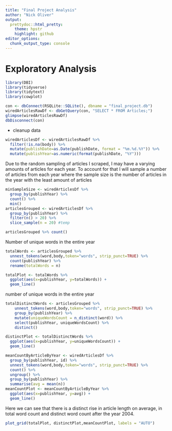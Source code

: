 ```yaml
---
title: "Final Project Analysis"
author: "Nick Oliver"
output:
  prettydoc::html_pretty:
    theme: hpstr
    highlight: github
editor_options: 
  chunk_output_type: console
---
```


# Exploratory Analysis

```r
library(DBI)
library(tidyverse)
library(tidytext)
library(cowplot)
```

```r
con <- dbConnect(RSQLite::SQLite(), dbname = "final_project.db")
wiredArticlesRawDf <- dbGetQuery(con, "SELECT * FROM Articles;")
glimpse(wiredArticlesRawDf)
dbDisconnect(con)
```


- cleanup data

```r
wiredArticlesDf <- wiredArticlesRawDf %>% 
  filter(!is.na(body)) %>%
  mutate(publishDate=as.Date(publishDate, format = "%m.%d.%Y")) %>%
  mutate(publishYear=as.numeric(format(publishDate, "%Y")))
```

Due to the random sampling of articles I scraped, I may have a varying amounts of articles for each year. To account for that I will sample a number of articles from each year where the sample size is the number of articles in the year with the least amount of articles
```r
minSampleSize <- wiredArticlesDf %>% 
  group_by(publishYear) %>%
  count() %>%
  min()
articlesGrouped <- wiredArticlesDf %>% 
  group_by(publishYear) %>% 
  filter(n() > 20) %>%
  slice_sample(n = 20) #temp

articlesGrouped %>% count()
```

Number of unique words in the entire year

```r
totalWords <- articlesGrouped %>% 
  unnest_tokens(word,body,token="words", strip_punct=TRUE) %>%
  count(publishYear) %>%
  rename(totalWords = n)

totalPlot <- totalWords %>%
  ggplot(aes(x=publishYear, y=totalWords)) +
  geom_line()
```


number of unique words in the entire year
```r
totalDistinctWords <- articlesGrouped %>% 
    unnest_tokens(word,body,token="words", strip_punct=TRUE) %>%
    group_by(publishYear) %>%
    mutate(uniqueWordsCount = n_distinct(word)) %>%
    select(publishYear, uniqueWordsCount) %>%
    distinct()

distinctPlot <- totalDistinctWords %>%
  ggplot(aes(x=publishYear, y=uniqueWordsCount)) +
  geom_line()

```

```r
meanCountByArticleByYear <- wiredArticlesDf %>% 
  group_by(publishYear, id) %>% 
  unnest_tokens(word,body,token="words", strip_punct=TRUE) %>%
  count() %>%
  ungroup() %>%
  group_by(publishYear) %>%
  summarise(avg = mean(n))
meanCountPlot <- meanCountByArticleByYear %>%
  ggplot(aes(x=publishYear, y=avg)) +
  geom_line()
```

Here we can see that there is a distinct rise in article length on average, in total word count and distinct word count after the year 2004. 
```r
plot_grid(totalPlot, distinctPlot,meanCountPlot, labels = "AUTO")
```


